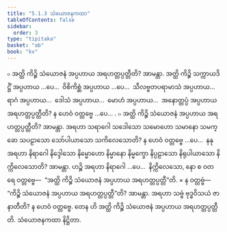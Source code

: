 ```yaml
---
title: "5.1.3 သံယောဇနကထာ"
tableOfContents: false
sidebar:
  order: 3
type: "tipitaka"
basket: "ab"
book: "kv"
---
```



<DynamicBreadcrumb />

<Division number="881" book="kv" e="ch" v="32" p="437">

<Paragraph number="2707" book="kv">
๐ အတ္ထိ ကိဉ္စိ သံယောဇနံ အပ္ပဟာယ အရဟတ္တပ္ပတ္တီတိ? အာမန္တာ. အတ္ထိ ကိဉ္စိ သက္ကာယဒိဋ္ဌိံ အပ္ပဟာယ …ပေ…  ဝိစိကိစ္ဆံ အပ္ပဟာယ …ပေ…  သီလဗ္ဗတပရာမာသံ အပ္ပဟာယ…  ရာဂံ အပ္ပဟာယ…  ဒေါသံ အပ္ပဟာယ…  မောဟံ အပ္ပဟာယ…  အနောတ္တပ္ပံ အပ္ပဟာယ အရဟတ္တပ္ပတ္တီတိ? န ဟေဝံ ဝတ္တဗ္ဗေ …ပေ… .
</Paragraph>

<Paragraph number="2708" book="kv">
๐ အတ္ထိ ကိဉ္စိ သံယောဇနံ အပ္ပဟာယ အရဟတ္တပ္ပတ္တီတိ? အာမန္တာ. အရဟာ သရာဂေါ သဒေါသော သမောဟော သမာနော သမက္ခော သပဠာသော သော်ပါယာသော သကိလေသောတိ? န ဟေဝံ ဝတ္တဗ္ဗေ …ပေ…  နနု အရဟာ နိရာဂေါ နိဒ္ဒေါသော နိမ္မောဟော နိမ္မာနော နိမ္မက္ခော နိပ္ပဠာသော နိရုပါယာသော နိက္ကိလေသောတိ? အာမန္တာ. ဟဉ္စိ အရဟာ နိရာဂေါ …ပေ…  နိက္ကိလေသော, နော စ ဝတ ရေ ဝတ္တဗ္ဗေ—  “အတ္ထိ ကိဉ္စိ သံယောဇနံ အပ္ပဟာယ အရဟတ္တပ္ပတ္တီ”တိ.
</Paragraph>

</Division>
<Division number="882" book="kv" e="ch" v="32" p="438">

<Paragraph number="2709" book="kv">
× န ဝတ္တဗ္ဗံ—  “ကိဉ္စိ သံယောဇနံ အပ္ပဟာယ အရဟတ္တပ္ပတ္တီ”တိ? အာမန္တာ. အရဟာ သဗ္ဗံ ဗုဒ္ဓဝိသယံ ဇာနာတီတိ? န ဟေဝံ ဝတ္တဗ္ဗေ. တေန ဟိ အတ္ထိ ကိဉ္စိ သံယောဇနံ အပ္ပဟာယ အရဟတ္တပ္ပတ္တီတိ.

</Paragraph>
</Division>

<Paragraph number="2710" type="center" book="kv">
သံယောဇနကထာ နိဋ္ဌိတာ.
</Paragraph>